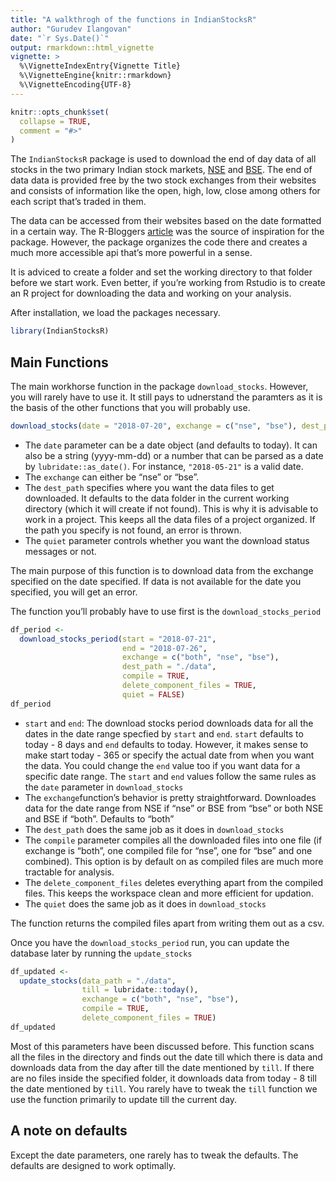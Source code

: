 ```yaml
---
title: "A walkthrogh of the functions in IndianStocksR"
author: "Gurudev Ilangovan"
date: "`r Sys.Date()`"
output: rmarkdown::html_vignette
vignette: >
  %\VignetteIndexEntry{Vignette Title}
  %\VignetteEngine{knitr::rmarkdown}
  %\VignetteEncoding{UTF-8}
---
```


```r
knitr::opts_chunk$set(
  collapse = TRUE,
  comment = "#>"
)
```

The `IndianStocksR` package is used to download the end of day  data of all stocks in the two primary Indian stock markets, [NSE](http://nseindia.com/) and [BSE](https://www.bseindia.com/). The end of data data is provided free by the two stock exchanges from their websites and consists of information like the open, high, low, close among others for each script that's traded in them. 

The data can be accessed from their websites based on the date formatted in a certain way. The R-Bloggers [article](https://www.r-bloggers.com/extracting-eod-data-from-nse/) was the source of inspiration for the package. However, the package organizes the code there and creates a much more accessible api that's more powerful in a sense.

It is adviced to create a folder and set the working directory to that folder before we start work. Even better, if you're working from Rstudio is to create an R project for downloading the data and working on your analysis.

After installation, we load the packages necessary.
```r
library(IndianStocksR)
```

## Main Functions

The main workhorse function in the package `download_stocks`. However, you will rarely have to use it. It still pays to udnerstand the paramters as it is the basis of the other functions that you will probably use. 
```r
download_stocks(date = "2018-07-20", exchange = c("nse", "bse"), dest_path = "./data", quiet = FALSE)
```

- The `date` parameter can be a date object (and defaults to today). It can also be a string (yyyy-mm-dd) or a number that can be parsed as a date by `lubridate::as_date()`. For instance, `"2018-05-21"` is a valid date. 
- The `exchange` can either be "nse" or "bse".
- The `dest_path` specifies where you want the data files to get downloaded. It defaults to the data folder in the current working directory (which it will create if not found). This is why it is advisable to work in a project. This keeps all the data files of a project organized. If the path you specify is not found, an error is thrown. 
- The `quiet` parameter controls whether you want the download status messages or not.

The main purpose of this function is to download data from the exchange specified on the date specified. If data is not available for the date you specified, you will get an error. 

The function you'll probably have to use first is the `download_stocks_period`  

```r
df_period <- 
  download_stocks_period(start = "2018-07-21",
                         end = "2018-07-26",
                         exchange = c("both", "nse", "bse"),
                         dest_path = "./data",
                         compile = TRUE,
                         delete_component_files = TRUE,
                         quiet = FALSE)
df_period
```

- `start` and `end`: The download stocks period downloads data for all the dates in the date range specfied by `start` and `end`. `start` defaults to today - 8 days and `end` defaults to today. However, it makes sense to make start today - 365 or specify the actual date from when you want the data. You could change the `end` value too if you want data for a specific date range. The `start` and `end` values follow the same rules as the `date` parameter in `download_stocks`
- The `exchange`function's behavior is pretty straightforward. Downloades data for the date range from NSE if "nse" or BSE from "bse" or both NSE and BSE if "both". Defaults to "both"
- The `dest_path` does the same job as it does in `download_stocks`
- The `compile` parameter compiles all the downloaded files into one file (if exchange is "both", one compiled file for "nse", one for "bse" and one combined). This option is by default on as compiled files are much more tractable for analysis. 
- The `delete_component_files` deletes everything apart from the compiled files. This keeps the workspace clean and more efficient for updation.
- The `quiet` does the same job as it does in `download_stocks`

The function returns the compiled files apart from writing them out as a csv. 


Once you have the `download_stocks_period` run, you can update the database later by running the `update_stocks`
```r
df_updated <- 
  update_stocks(data_path = "./data",
                till = lubridate::today(),
                exchange = c("both", "nse", "bse"),
                compile = TRUE,
                delete_component_files = TRUE)
df_updated
```


Most of this parameters have been discussed before. This function scans all the files in the directory and finds out the date till which there is data and downloads data from the day after till the date mentioned by `till`. If there are no files inside the specified folder, it downloads data from today - 8 till the date mentioned by `till`. You rarely have to tweak the `till` function we use the function primarily to update till the current day. 


## A note on defaults

Except the date parameters, one rarely has to tweak the defaults. The defaults are designed to work optimally. 

